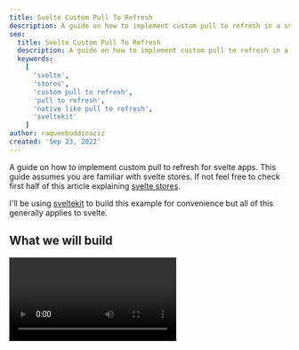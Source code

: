 ```yaml
---
title: Svelte Custom Pull To Refresh
description: A guide on how to implement custom pull to refresh in a svelte app
seo:
  title: Svelte Custom Pull To Refresh
  description: A guide on how to implement custom pull to refresh in a svelte app
  keywords:
    [
      'svelte',
      'stores',
      'custom pull to refresh',
      'pull to refresh',
      'native like pull to refresh',
      'sveltekit'
    ]
author: raqueebuddinaziz
created: 'Sep 23, 2022'
---
```



A guide on how to implement custom pull to refresh for svelte apps. This guide assumes you are familiar with svelte stores. If not feel free to check first half of this article explaining [svelte stores](/blog/svelte-custom-stores-demystified#what-are-stores-anyway).

I'll be using [sveltekit](https://kit.svelte.dev) to build this example for convenience but all of this generally applies to svelte.

## What we will build

<Video path="pull-to-refresh" class="ml-0 mr-auto w-[300px]" />

Here is a direct link to the [built app](https://svelte-pull-to-refresh.netlify.app/) and here is the link to the [repo](https://github.com/vanillacode314/svelte-pull-to-refresh).

## Setup

There is some basic setup before we get started.

The sveltekit starter template `src/app.html` has a div wrapping sveltekit body contents you can either make it have 100% height and width or remove that div, for this example I will remove the div.

```html
<!-- src/app.html -->
<!DOCTYPE html>
<html lang="en">
	<head>
		<meta charset="utf-8" />
		<link rel="icon" href="%sveltekit.assets%/favicon.png" />
		<meta name="viewport" content="width=device-width" />
		%sveltekit.head%
	</head>
	<body>
		<!-- <div>%sveltekit.body%</div> -->
		%sveltekit.body%
	</body>
</html>
```

### Styles

The only two bits that are functional and not just to make this look pretty is `height: 100%` this will make sure our scroll-area gets the scrollbar and `overscroll-behavior-y: none` which disables browser's own pull to refresh or any other browser animations on scroll.

```css
/* src/style.css */
* {
	box-sizing: border-box;
	padding: 0;
	margin: 0;
}

body,
html {
	font-family: sans-serif;
	/* don't make this min-height otherwise the #scroll-area won't get the scrollbar */
	height: 100%;
	/* this disables browser's native pull to refresh or any other browser animations on scroll */
	overscroll-behavior-y: none;
}
```

### Markup

The markup is pretty simple we import our global styles. There is a `div.container` element to lay out our `nav` and `main#scroll-area`. The `nav` itself is just there to look pretty and the `main` element is our `#scroll-area` with lots of lorem ipsum to make the element very big and get a scrollbar for demonstration. It also contains our `div#pull-to-refresh` element this is our spinner that we will manipulate with JS later on.

Then we have some styles to make sure the `main#scroll-area` element takes the remaining space after `nav` is laid out. The `#scroll-area` is `position: relative` so that we can position the `#pull-to-refresh` spinner relative to it, and then we define `--offset` &amp; `--angle` CSS custom properties to later on manipulate the position and rotation of our spinner with JS.

```svelte
<!-- src/routes/+page.svelte -->
<script>
  import '../style.css'
</script>

<div class="container">
  <nav class="nav">
    <div class="nav__logo">Pull To Refresh</div>
  </nav>

  <!-- this will be the scroll area -->
  <main class="main" id="scroll-area">
    <!-- this is the pull to refresh spinner -->
    <div id="pull-to-refresh">
      <div class="ptr-icon">
        <svg width="1em" height="1em" viewBox="0 0 8 8"
          ><path
            fill="currentColor"
            d="M4 0C1.8 0 0 1.8 0 4s1.8 4 4 4c1.1 0 2.12-.43 2.84-1.16l-.72-.72c-.54.54-1.29.88-2.13.88c-1.66 0-3-1.34-3-3s1.34-3 3-3c.83 0 1.55.36 2.09.91L4.99 3h3V0L6.8 1.19C6.08.47 5.09 0 3.99 0z"
          /></svg
        >
      </div>
    </div>
    <p>
      Lorem ipsum dolor sit amet consectetur adipisicing elit. Ipsum magnam
      dolor est velit optio eaque perferendis, suscipit voluptatum sit accusamus
      eius illo cumque laboriosam. Non est quia totam ipsam dignissimos.
    </p>
    <p>
      Lorem ipsum dolor sit amet consectetur adipisicing elit. Ipsum magnam
      dolor est velit optio eaque perferendis, suscipit voluptatum sit accusamus
      eius illo cumque laboriosam. Non est quia totam ipsam dignissimos.
    </p>
    <p>
      Lorem ipsum dolor sit amet consectetur adipisicing elit. Ipsum magnam
      dolor est velit optio eaque perferendis, suscipit voluptatum sit accusamus
      eius illo cumque laboriosam. Non est quia totam ipsam dignissimos.
    </p>
    <!-- Lots of lorem ipsum to make the page long -->
    ....
  </main>
</div>

<style>
  /* create a container to layout our nav and scroll area */
  .container {
    --padding: 1rem;
    display: grid;
    grid-template-columns: 1fr;

    /* the navbar is auto sized and the scroll area takes the remaining height */
    grid-template-rows: auto 1fr;

    /* needed to make the scroll area have the scrollbar */
    height: 100%;
  }

  /* pretty styles not necessary for this to be functional */
  .nav {
    background-color: black;
    color: white;
    padding: var(--padding);
  }

  .nav__logo {
    text-transform: uppercase;
  }

  .main {
    padding: var(--padding);
    display: grid;
    place-content: start;
    gap: 1em;
  }

  .ptr-icon {
    padding: 0.75rem;
    font-size: 1.5rem;
    display: grid;
    place-content: center;
    border-radius: 9999px;
    background-color: black;
    color: white;
  }

  /* functional styles needed to make this work */
  #scroll-area {
    /* the #scroll-area must have position relative so we can position the #pull-to-refresh element relative to this */
    position: relative;

    /* attach scrollbar on overflow */
    overflow-y: auto;
  }

  #pull-to-refresh {
    /* we define some css custom properties that we will later use to style the pull-to-refresh spinner */

    /* this is the initial offset of the spinner we translate it by -100% to place it behind the navbar */
    --initial: -100%;

    /* these are the custom properties we will manipulate with js later on --offset is the amount the icon is dragged and --angle is it's rotation */
    --y: calc(var(--offset, 0px) + var(--initial));
    --angle: 0deg;

    /* take the spinner out of document flow and place it relative to scroll area */
    position: absolute;
    inset: auto 0;

    /* use the custom properties to rotate and drag the spinner */
    transform: translateY(var(--y)) rotate(var(--angle, 0deg));

    /* center the containing icon */
    display: grid;
    place-content: center;
  }
</style>
```

## Javascript

The following code is written in `src/mountHooks.js`

### API Decisions

So the pull to refresh implementation we will be creating will

- Use `document.getElementById` to target the `#scroll-area` and `#pull-to-refresh` spinner so that this function can be called in one place like a root `+layout.svelte` as we don't use `bind:this` to get element references.
- Have one function named `onRefresh` that takes four optional paramaters.
  - `scrollAreaId` (default: `scroll-area`): This is the id of the element to attach touch handlers on.
  - `pullToRefreshId` (default: `pull-to-refresh`): This is the id of the spinner element.
  - `thresholdDistance` (default: `100`): the minimum distance the user needs to swipe before a refresh triggers.
  - `callback` (default: `(refreshing) => refreshing.set(false)`): the function that is called when a refresh is triggered.

```javascript
/* src/mountHooks.js */
export function onRefresh({
	scrollAreaId = 'scroll-area',
	pullToRefreshId = 'pull-to-refresh',
	thresholdDistance = 100,
	callback = (refreshing) => refreshing.set(false)
} = {}) {}
```

### General State

Here we get the element references with id,
set the initial swipe Y coordinate `startY` to `0` and `touchId` to `-1` representing no touch currently linked to pull to refresh state.
Then we create two svelte `spring` stores (basically stores that don't immediately change their value but change their value gradually creating a natural feel to the state change [Read More at Svelte Docs](https://svelte.dev/docs#run-time-svelte-motion-spring)) named `offset` and `angle` that represents the Y offset of our spinner and the angle of rotation, we link their values to the css custom properties we defined earlier.

```javascript
/* src/mountHooks.js */
import { writable } from 'svelte/store'
import { spring } from 'svelte/motion'

export function onRefresh({
	scrollAreaId = 'scroll-area',
	pullToRefreshId = 'pull-to-refresh',
	thresholdDistance = 100,
	callback = (refreshing) => refreshing.set(false)
} = {}) {
	// this represents refreshing state if we are currently refreshing or not, this will be returned to the caller of this function
	const refreshing = writable(false)

	// is true if threshold distance swiped else false used to figure out if a refresh is needed on touchend
	let shouldRefresh = false

	// these will be set in an onMount call alter to the element references
	let scrollArea
	let pullToRefresh

	// start Y coordinate of swipe
	let startY = 0
	// touch ID used to start pullToRefresh, -1 is used to represent no pullToRefresh started yet
	let touchId = -1

	// will be linked to css properties later on
	const offset = spring(0)
	const angle = spring(0)
}
```

### TouchStart Handler

This is the most straight forward one we check if another touch is already linked to pull to refresh state and if not then we link this touch to the state.

```javascript
function onTouchStart(e) {
	// return if another touch is already registered for pull to refresh
	if (touchId > -1) return
	const touch = e.touches[0]
	startY = touch.screenY + scrollArea.scrollTop
	touchId = touch.identifier
}
```

### TouchMove Handler

On touch move we check if the touch moved was the registered touch in the above `onTouchStart` handler and if it is,

- We calculate the distance swiped.
- Update the `shouldRefresh` flag depending on if the distance swiped is greater than or equal to the `thresholdDistance`.
- If we are swiping down then make the `scrollArea` unscrollable.
- Update the `offset` and `angle` stores and limit them to `thresholdDistance` using `Math.min`. Multiplying the `angle` value by 2 is just a stylistic choice here.

```javascript
function onTouchMove(e) {
	// pull to refresh should only trigger if user is at top of the scroll area
	if (scrollArea.scrollTop > 0) return
	const touch = Array.from(e.changedTouches).find((t) => t.identifier === touchId)
	if (!touch) return

	const distance = touch.screenY - startY
	shouldRefresh = distance >= thresholdDistance
	if (distance > 0) {
		scrollArea.style.overflowY = 'hidden'
	}

	offset.set(Math.min(distance, thresholdDistance))
	angle.set(Math.min(distance, thresholdDistance) * 2)
}
```

### TouchEnd Handler

Again we check if this event was triggered with our registered touch otherwise we return.

- Unregister touch aka reset `touchId`.
- Run the callback if a refresh should be triggered and update the `refreshing` store state.
- Then we create a proxy value name `isRefreshing` that is linked to our `refreshing` store state. This avoids using `get(refreshing)` in the `requestAnimationFrame` callback which is an expensive operation.
- Then we spin the spinner until the callback sets `refreshing` store state to false.
- When refreshing is done we set the `offset` and `angle` to `0`.

```javascript
function onTouchEnd(e) {
	// needed so this doesn't trigger if some other touch ended
	const touch = Array.from(e.changedTouches).find((t) => t.identifier === touchId)
	if (!touch) return

	scrollArea.style.overflowY = 'auto'

	// reset touchId
	touchId = -1

	// run callback if refresh needed
	if (shouldRefresh) {
		refreshing.set(true)
		callback(refreshing)
	}

	// create a proxy value for the store to avoid using get(refreshing) in while loop
	let isRefreshing: boolean = true
	const unsubscribe = refreshing.subscribe((state) => (isRefreshing = state))

	// spin the loader while refreshing
	function spin() {
		if (isRefreshing) {
			angle.update(($angle) => $angle + 5)
			requestAnimationFrame(spin)
		} else {
			offset.set(0)
			angle.set(0)
			unsubscribe()
		}
	}
	requestAnimationFrame(spin)
}
```

### Registering The Handlers

We have two choices here we can call `onMount` inside our function or return a function that registers the handlers and let the caller decide when to handle the registration. I decided to call `onMount` inside the function and return the `refreshing` store. This decision makes it so that the caller needs to call `onRefresh` during component registration as `onMount` can only be called during component registration.

```javascript
/* src/mountHooks.js */
import { writable } from 'svelte/store'
import { spring } from 'svelte/motion'
import { onMount } from 'svelte'

export function onRefresh({
	scrollAreaId = 'scroll-area',
	pullToRefreshId = 'pull-to-refresh',
	thresholdDistance = 100,
	callback = (refreshing) => refreshing.set(false)
} = {}) {
	/* code written till now here */
	/* .... */

	// set element references, link css properties to stores & register touch handlers
	onMount(() => {
		scrollArea = document.getElementById(scrollAreaId)
		pullToRefresh = document.getElementById(pullToRefreshId)

		if (!scrollArea) throw new Error(`no element with id ${scrollAreaId} found`)
		if (!pullToRefresh) throw new Error(`no element with id ${pullToRefreshId} found`)

		// link offset to css properties
		const offsetUnsub = offset.subscribe((val) => {
			requestAnimationFrame(() => {
				pullToRefresh.style.setProperty('--offset', `${val}px`)
			})
		})

		// link angle to css properties
		const angleUnsub = angle.subscribe((val) => {
			requestAnimationFrame(() => {
				pullToRefresh.style.setProperty('--angle', `${val}deg`)
			})
		})

		scrollArea?.addEventListener('touchstart', onTouchStart)
		scrollArea?.addEventListener('touchmove', onTouchMove)
		scrollArea?.addEventListener('touchend', onTouchEnd)
		scrollArea?.addEventListener('touchcancel', onTouchEnd)

		return () => {
			offsetUnsub()
			angleUnsub()
			scrollArea?.removeEventListener('touchstart', onTouchStart)
			scrollArea?.removeEventListener('touchmove', onTouchMove)
			scrollArea?.removeEventListener('touchend', onTouchEnd)
			scrollArea?.removeEventListener('touchcancel', onTouchEnd)
		}
	})

	// return refreshing state store
	return refreshing
}
```

### Full Code

```javascript
/* src/mountHooks.js */
import { writable } from 'svelte/store'
import { spring } from 'svelte/motion'
import { onMount } from 'svelte'

export function onRefresh({
	scrollAreaId = 'scroll-area',
	pullToRefreshId = 'pull-to-refresh',
	thresholdDistance = 100,
	callback = (refreshing) => refreshing.set(false)
} = {}) {
	// this represents refreshing state if we are currently refreshing or not, this will be return to the caller of this function
	const refreshing = writable(false)

	// is true if threshold distance swiped else false used to figure out if a refresh is needed on touchend
	let shouldRefresh = false

	// will be set to element references later on
	let scrollArea
	let pullToRefresh

	// start Y coordinate of swipe
	let startY = 0
	// touch ID used to start pullToRefresh, -1 is used to represent no pullToRefresh started yet
	let touchId = -1

	// will be linked to css properties later on
	const offset = spring(0)
	const angle = spring(0)

	function onTouchStart(e) {
		// return if another touch is already registered for pull to refresh
		if (touchId > -1) return
		const touch = e.touches[0]
		startY = touch.screenY + scrollArea.scrollTop
		touchId = touch.identifier
	}

	function onTouchMove(e) {
		// pull to refresh should only trigger if user is at top of the scroll area
		if (scrollArea.scrollTop > 0) return
		const touch = Array.from(e.changedTouches).find((t) => t.identifier === touchId)
		if (!touch) return

		const distance = touch.screenY - startY
		shouldRefresh = distance >= thresholdDistance
		if (distance > 0) {
			scrollArea.style.overflowY = 'hidden'
		}

		offset.set(Math.min(distance, thresholdDistance))
		angle.set(Math.min(distance, thresholdDistance) * 2)
	}

	function onTouchEnd(e) {
		// needed so this doesn't trigger if some other touch ended
		const touch = Array.from(e.changedTouches).find((t) => t.identifier === touchId)
		if (!touch) return

		scrollArea.style.overflowY = 'auto'

		// reset touchId
		touchId = -1

		// run callback if refresh needed
		if (shouldRefresh) {
			shouldRefresh = false
			refreshing.set(true)
			callback(refreshing)
		}

		// create a proxy value for the store to avoid using get(refreshing) in the spin loop
		let isRefreshing: boolean = true
		const unsubscribe = refreshing.subscribe((state) => (isRefreshing = state))

		// spin the loader while refreshing
		function spin() {
			if (isRefreshing) {
				angle.update(($angle) => $angle + 5)
				requestAnimationFrame(spin)
			} else {
				offset.set(0)
				angle.set(0)
				unsubscribe()
			}
		}
		requestAnimationFrame(spin)
	}

	// set element references, link css properties to stores & register touch handlers
	onMount(() => {
		scrollArea = document.getElementById(scrollAreaId)
		pullToRefresh = document.getElementById(pullToRefreshId)

		if (!scrollArea) throw new Error(`no element with id ${scrollAreaId} found`)
		if (!pullToRefresh) throw new Error(`no element with id ${pullToRefreshId} found`)

		// link offset to css properties
		const offsetUnsub = offset.subscribe((val) => {
			requestAnimationFrame(() => {
				pullToRefresh.style.setProperty('--offset', `${val}px`)
			})
		})

		// link angle to css properties
		const angleUnsub = angle.subscribe((val) => {
			requestAnimationFrame(() => {
				pullToRefresh.style.setProperty('--angle', `${val}deg`)
			})
		})

		scrollArea?.addEventListener('touchstart', onTouchStart)
		scrollArea?.addEventListener('touchmove', onTouchMove)
		scrollArea?.addEventListener('touchend', onTouchEnd)
		scrollArea?.addEventListener('touchcancel', onTouchEnd)

		return () => {
			offsetUnsub()
			angleUnsub()
			scrollArea?.removeEventListener('touchstart', onTouchStart)
			scrollArea?.removeEventListener('touchmove', onTouchMove)
			scrollArea?.removeEventListener('touchend', onTouchEnd)
			scrollArea?.removeEventListener('touchcancel', onTouchEnd)
		}
	})

	// return refreshing state store
	return refreshing
}
```

### Usage

Let's just hide our `p` elements when refreshing and emulate a refresh using `setTimeout`. We call the `onRefresh` function with a callback that sets `refreshing` state to false after 3 seconds.

```svelte
<!-- src/routes/+page.svelte -->
<script>
  import '../style.css'
  import { onRefresh } from '../mountHooks.js'

  const refreshing = onRefresh({
    callback(state) {
      setTimeout(() => {
        state.set(false)
      }, 3000)
    },
  })
</script>

<div class="container">
  <!-- nav here -->
  <!-- ... -->

  <main class="main" id="scroll-area">
    <!-- this is the pull to refresh spinner -->
    <div id="pull-to-refresh">
      <div class="ptr-icon">
        <svg width="1em" height="1em" viewBox="0 0 8 8"
          ><path
            fill="currentColor"
            d="M4 0C1.8 0 0 1.8 0 4s1.8 4 4 4c1.1 0 2.12-.43 2.84-1.16l-.72-.72c-.54.54-1.29.88-2.13.88c-1.66 0-3-1.34-3-3s1.34-3 3-3c.83 0 1.55.36 2.09.91L4.99 3h3V0L6.8 1.19C6.08.47 5.09 0 3.99 0z"
          /></svg
        >
      </div>
    </div>
    {#if !$refreshing}
      <p>
        Lorem ipsum dolor sit amet consectetur adipisicing elit. Ipsum magnam
        dolor est velit optio eaque perferendis, suscipit voluptatum sit
        accusamus eius illo cumque laboriosam. Non est quia totam ipsam
        dignissimos.
      </p>
      <p>
        Lorem ipsum dolor sit amet consectetur adipisicing elit. Ipsum magnam
        dolor est velit optio eaque perferendis, suscipit voluptatum sit
        accusamus eius illo cumque laboriosam. Non est quia totam ipsam
        dignissimos.
      </p>
      <p>
        Lorem ipsum dolor sit amet consectetur adipisicing elit. Ipsum magnam
        dolor est velit optio eaque perferendis, suscipit voluptatum sit
        accusamus eius illo cumque laboriosam. Non est quia totam ipsam
        dignissimos.
      </p>
      <!-- Lots of lorem ipsum to make the page long -->
      ....
    {/if}
  </main>
</div>

<style>
  /* ... */
</style>
```

## Conclusion

The beauty of this implementation is that svelte spring stores does all the animation related heavy lifting for us combined with css custom properties. We don't have to worry about animation logic and thus can simplify and focus our approach to pure logic related to pull to refresh semantics.

_If you think this is cool, Leave a comment down below_
